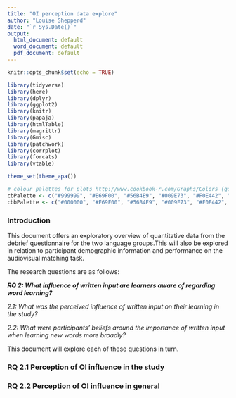 ```yaml
---
title: "OI perception data explore"
author: "Louise Shepperd"
date: "`r Sys.Date()`"
output:   
  html_document: default
  word_document: default
  pdf_document: default
---
```


```r
knitr::opts_chunk$set(echo = TRUE)

library(tidyverse)
library(here)
library(dplyr)
library(ggplot2)
library(knitr)
library(papaja)
library(htmlTable)
library(magrittr)
library(Gmisc)
library(patchwork)
library(corrplot)
library(forcats)
library(vtable)

theme_set(theme_apa())

# colour palettes for plots http://www.cookbook-r.com/Graphs/Colors_(ggplot2)/
cbPalette <- c("#999999", "#E69F00", "#56B4E9", "#009E73", "#F0E442", "#0072B2", "#D55E00", "#CC79A7")
cbbPalette <- c("#000000", "#E69F00", "#56B4E9", "#009E73", "#F0E442", "#0072B2", "#D55E00", "#CC79A7")
```

### Introduction

This document offers an exploratory overview of quantitative data from the debrief questionnaire for the two language groups.This will also be explored in relation to participant demographic information and performance on the audiovisual matching task.

The research questions are as follows:

***RQ 2: What influence of written input are learners aware of regarding word learning?***

*2.1: What was the perceived influence of written input on their learning in the study?*  

*2.2: What were participants' beliefs around the importance of written input when learning new words more broadly?*

This document will explore each of these questions in turn.

### RQ 2.1  Perception of OI influence in the study




### RQ 2.2  Perception of OI influence in general



